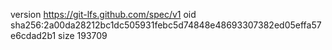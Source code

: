 version https://git-lfs.github.com/spec/v1
oid sha256:2a00da28212bc1dc505931febc5d74848e48693307382ed05effa57e6cdad2b1
size 193709
